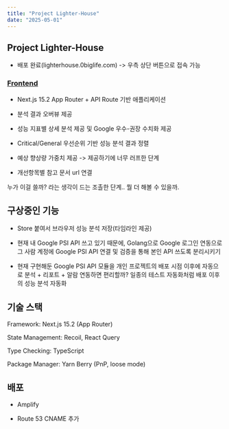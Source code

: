 ```yaml
---
title: "Project Lighter-House"
date: "2025-05-01"
---
```


## Project Lighter-House

- 배포 완료(lighterhouse.0biglife.com) -> 우측 상단 버튼으로 접속 가능

### <u>Frontend</u>

- Next.js 15.2 App Router + API Route 기반 애플리케이션

- 분석 결과 오버뷰 제공

- 성능 지표별 상세 분석 제공 및 Google 우수-권장 수치화 제공

- Critical/General 우선순위 기반 성능 분석 결과 정렬

- 예상 향상량 가중치 제공 -> 제공하기에 너무 러프한 단계

- 개선항목별 참고 문서 url 연결

누가 이걸 쓸까? 라는 생각이 드는 조촐한 단계.. 뭘 더 해볼 수 있을까.

## <Red>구상중인 기능</Red>

- Store 붙여서 브라우저 성능 분석 저장(타임라인 제공)

- 현재 내 Google PSI API 쓰고 있기 때문에, Golang으로 Google 로그인 연동으로 그 사람 계정에 Google PSI API 연결 및 검증을 통해 본인 API 쓰도록 분리시키기

- <Red>
    현재 구현해둔 Google PSI API 모듈을 개인 프로젝트의 배포 시점 이후에
    자동으로 분석 + 리포트 + 알람 연동하면 편리할까? 일종의 테스트 자동화처럼
    배포 이후의 성능 분석 자동화
  </Red>

## 기술 스택

Framework: Next.js 15.2 (App Router)

State Management: Recoil, React Query

Type Checking: TypeScript

Package Manager: Yarn Berry (PnP, loose mode)

## 배포

- Amplify

- Route 53 CNAME 추가

